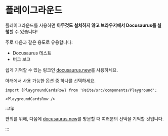 # 플레이그라운드

플레이그라운드를 사용하면 **아무것도 설치하지 않고 브라우저에서 Docusaurus를 실행**할 수 있습니다!

주로 다음과 같은 용도로 유용합니다:

- Docusaurus 테스트
- 버그 보고

쉽게 기억할 수 있는 링크인 [docusaurus.new](https://docusaurus.new)를 사용하세요.

아래에서 사용 가능한 옵션 중 하나를 선택하세요.

```mdx-code-block
import {PlaygroundCardsRow} from '@site/src/components/Playground';

<PlaygroundCardsRow />
```

:::tip

편의를 위해, 다음에 [docusaurus.new](https://docusaurus.new)를 방문할 때 여러분의 선택을 기억할 것입니다.

:::
